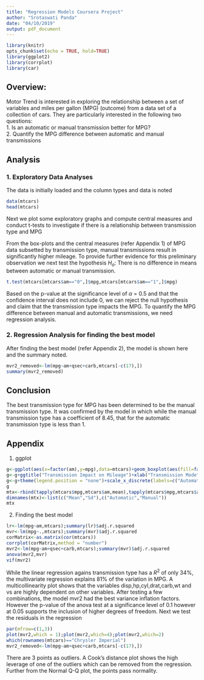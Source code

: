 ```yaml
---
title: "Regression Models Coursera Project"
author: "Srotaswati Panda"
date: "04/10/2019"
output: pdf_document
---
```


```r
library(knitr)
opts_chunk$set(echo = TRUE, hold=TRUE)
library(ggplot2)
library(corrplot)
library(car)
```

## Overview: 

Motor Trend is interested in exploring the relationship between a set of variables and miles per gallon (MPG) (outcome) from a data set of a collection of cars. They are particularly interested in the following two questions:  
1. Is an automatic or manual transmission better for MPG?  
2. Quantify the MPG difference between automatic and manual transmissions

## Analysis
### 1. Exploratory Data Analyses

The data is initially loaded and the column types and data is noted
```r
data(mtcars)
head(mtcars)
```

Next we plot some exploratory graphs and compute central measures and conduct t-tests to investigate if there is a relationship between transmission type and MPG

From the box-plots and the central measures (refer Appendix 1) of MPG data subsetted by transmission type, manual transmissions result in significantly higher mileage. To provide further evidence for this preliminary observation we next test the hypothesis ${H_o}$: There is no difference in means between automatic or manual transmission. 

```r
t.test(mtcars[mtcars$am=="0",]$mpg,mtcars[mtcars$am=="1",]$mpg)
```
Based on the p-value at the significance level of ${\alpha}$ = 0.5 and that the confidence interval does not include 0, we can reject the null hypothesis and claim that the transmission type impacts the MPG. To quantify the MPG difference between manual and automatic transmissions, we need regression analysis.

### 2. Regression Analysis for finding the best model

After finding the best model (refer Appendix 2), the model is shown here and the summary noted.
```r
mvr2_removed<-lm(mpg~am+qsec+carb,mtcars[-c(17),])
summary(mvr2_removed)
```


## Conclusion
The best transmission type for MPG has been determined to be the manual transmission type. It was confirmed by the model in which while the manual transmission type has a coefficient of 8.45, that for the automatic transmission type is less than 1. 

## Appendix
1. ggplot
```r
g<-ggplot(aes(x=factor(am),y=mpg),data=mtcars)+geom_boxplot(aes(fill=factor(am)))
g<-g+ggtitle("Transmission Impact on Mileage")+xlab("Transmission Mode")+ylab("Miles per US gallon")
g<-g+theme(legend.position = "none")+scale_x_discrete(labels=c("Automatic","Manual"))
g
mtx<-rbind(tapply(mtcars$mpg,mtcars$am,mean),tapply(mtcars$mpg,mtcars$am,sd))
dimnames(mtx)<-list(c("Mean","Sd"),c("Automatic","Manual"))
mtx
```

2. Finding the best model

```r
lr<-lm(mpg~am,mtcars);summary(lr)$adj.r.squared
mvr<-lm(mpg~.,mtcars);summary(mvr)$adj.r.squared
corMatrix<-as.matrix(cor(mtcars))
corrplot(corMatrix,method = "number")
mvr2<-lm(mpg~am+qsec+carb,mtcars);summary(mvr)$adj.r.squared
anova(mvr2,mvr)
vif(mvr2)
```
While the linear regression agains transmission type has a $R^2$ of only 34%, the multivariate regression explains 81% of the variation in MPG. A multicollinearity plot shows that the variables disp,hp,cyl,drat,carb,wt and vs are highly dependent on other variables. After testing a few combinations, the model mvr2 had the best variance inflation factors. However the p-value of the anova test at a significance level of 0.1 however at 0.05 supports the inclusion of higher degrees of freedom. Next we test the residuals in the regression

```r
par(mfrow=c(1,3))
plot(mvr2,which = 1);plot(mvr2,which=4);plot(mvr2,which=2)
which(rownames(mtcars)=="Chrysler Imperial")
mvr2_removed<-lm(mpg~am+qsec+carb,mtcars[-c(17),])
```
There are 3 points as outliers. A Cook's distance plot shows the high leverage of one of the outliers which can be removed from the regression. Further from the Normal Q-Q plot, the points pass normality.